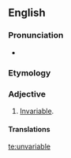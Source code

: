 ==English==

===Pronunciation===
* {{audio|en-us-unvariable.ogg|Audio (US)|lang=en}}

===Etymology===
{{prefix|en|un|variable}}

===Adjective===
{{head|en|adjective}}

# {{lb|en|obsolete}} [[invariable|Invariable]].

====Translations====
{{trans-see|invariable}}

[[te:unvariable]]